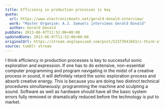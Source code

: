 ```yaml
---
title: Efficiency in production processes is key
quote:
  url: https://www.electronicbeats.net/gerald-donald-interview/
  work: "Master Organism: A.J. Samuels interviews Gerald Donald"
  author: Gerald Donald
pubDate: 2013-06-07T11:52:06+00:00
updatedDate: 2013-06-07T11:52:06+00:00
originalUrl: https://stream.anglepoised.com/post/52373941043/i-think-efficiency-in-production-processes-is-key
source: tumblr stream
---
```


I think efficiency in production processes is key to successful sonic exploration and expression. If one has to do extensive, non-essential computer programming and program navigating in the midst of a creative process in sound, it will definitely retard the sonic exploration process and absorb creative energy. This is because you are doing two distinct technical procedures simultaneously: programming the machine and sculpting a sound. Software as well as hardware should have all the basic system errors fully removed or dramatically reduced before the technology is put to market.
